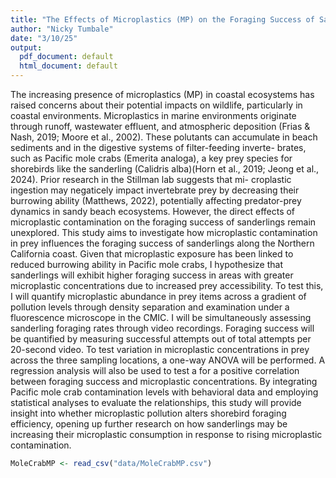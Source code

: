 ```yaml
---
title: "The Effects of Microplastics (MP) on the Foraging Success of Sanderlings Calidris alba"
author: "Nicky Tumbale"
date: "3/10/25"
output:
  pdf_document: default
  html_document: default
---
```


  The increasing presence of microplastics (MP) in coastal ecosystems has raised concerns about their potential
impacts on wildlife, particularly in coastal environments. Microplastics in marine environments originate
through runoff, wastewater effluent, and atmospheric deposition (Frias & Nash, 2019; Moore et al., 2002).
These polutants can accumulate in beach sediments and in the digestive systems of filter-feeding inverte-
brates, such as Pacific mole crabs (Emerita analoga), a key prey species for shorebirds like the sanderling
(Calidris alba)(Horn et al., 2019; Jeong et al., 2024). Prior research in the Stillman lab suggests that mi-
croplastic ingestion may negaticely impact invertebrate prey by decreasing their burrowing ability (Matthews,
2022), potentially affecting predator-prey dynamics in sandy beach ecosystems. However, the direct effects
of microplastic contamination on the foraging success of sanderlings remain unexplored.
  This study aims to investigate how microplastic contamination in prey influences the
foraging success of sanderlings along the Northern California coast. Given that microplastic exposure has
been linked to reduced burrowing ability in Pacific mole crabs, I hypothesize that sanderlings will exhibit
higher foraging success in areas with greater microplastic concentrations due to increased prey accessibility.
To test this, I will quantify microplastic abundance in prey items across a gradient of pollution levels through 
density separation and examination under a fluorescence microscope in the CMIC. I will be simultaneously assessing 
sanderling foraging rates through video recordings. Foraging success will be quantified by measuring successful 
attempts out of total attempts per 20-second video. To test variation in microplastic concentrations in prey across the
three sampling locations, a one-way ANOVA will be performed. A regression analysis will also be used
to test a for a positive correlation between foraging success and microplastic concentrations. By integrating
Pacific mole crab contamination levels with behavioral data and employing statistical analyses to evaluate the
relationships, this study will provide insight into whether microplastic pollution alters shorebird foraging
efficiency, opening up further research on how sanderlings may be increasing their microplastic consumption
in response to rising microplastic contamination.

```r
MoleCrabMP <- read_csv("data/MoleCrabMP.csv")
```

